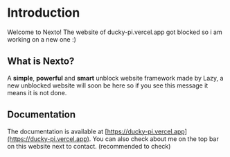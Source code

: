# Introduction
 
Welcome to Nexto! The website of ducky-pi.vercel.app got blocked so i am working on a new one :)

## What is Nexto?

A **simple**, **powerful** and **smart** unblock website framework made by Lazy, a new unblocked website will soon be here so if you see this message it means it is not done.

## Documentation

The documentation is available at [https://ducky-pi.vercel.app](https://ducky-pi.vercel.app).
You can also check about me on the top bar on this website next to contact. (recommended to check)
